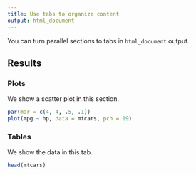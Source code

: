 ---
title: Use tabs to organize content
output: html_document
---

You can turn parallel sections to tabs in `html_document` output.

## Results {.tabset .tabset-pills}

### Plots

We show a scatter plot in this section.

```{r, fig.dim=c(5, 3)}
par(mar = c(4, 4, .5, .1))
plot(mpg ~ hp, data = mtcars, pch = 19)
```

### Tables

We show the data in this tab.

```{r}
head(mtcars)
```

## {-}
